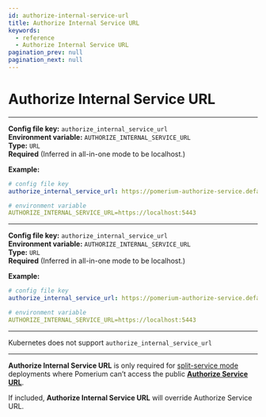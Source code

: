 ```yaml
---
id: authorize-internal-service-url
title: Authorize Internal Service URL
keywords:
  - reference
  - Authorize Internal Service URL
pagination_prev: null
pagination_next: null
---
```



# Authorize Internal Service URL

<Tabs>
<TabItem value="Core" label="Core">

---

**Config file key:** `authorize_internal_service_url` <br/>
**Environment variable:** `AUTHORIZE_INTERNAL_SERVICE_URL` <br/>
**Type:** `URL` <br/>
**Required** (Inferred in all-in-one mode to be localhost.)

**Example:**

```yaml
# config file key
authorize_internal_service_url: https://pomerium-authorize-service.default.svc.cluster.local

# environment variable
AUTHORIZE_INTERNAL_SERVICE_URL=https://localhost:5443
```

</TabItem>
<TabItem value="Enterprise" label="Enterprise">

---

**Config file key:** `authorize_internal_service_url` <br/>
**Environment variable:** `AUTHORIZE_INTERNAL_SERVICE_URL` <br/>
**Type:** `URL` <br/>
**Required** (Inferred in all-in-one mode to be localhost.)

**Example:**

```yaml
# config file key
authorize_internal_service_url: https://pomerium-authorize-service.default.svc.cluster.local

# environment variable
AUTHORIZE_INTERNAL_SERVICE_URL=https://localhost:5443
```

</TabItem>
<TabItem value="Kubernetes" label="Kubernetes">

---

Kubernetes does not support `authorize_internal_service_url`

</TabItem>
</Tabs>

---

**Authorize Internal Service URL** is only required for [split-service mode](/docs/internals/configuration#all-in-one-vs-split-service-mode) deployments where Pomerium can’t access the public [**Authorize Service URL**](/docs/reference/authorize-service-url).

If included, **Authorize Internal Service URL** will override Authorize Service URL.
